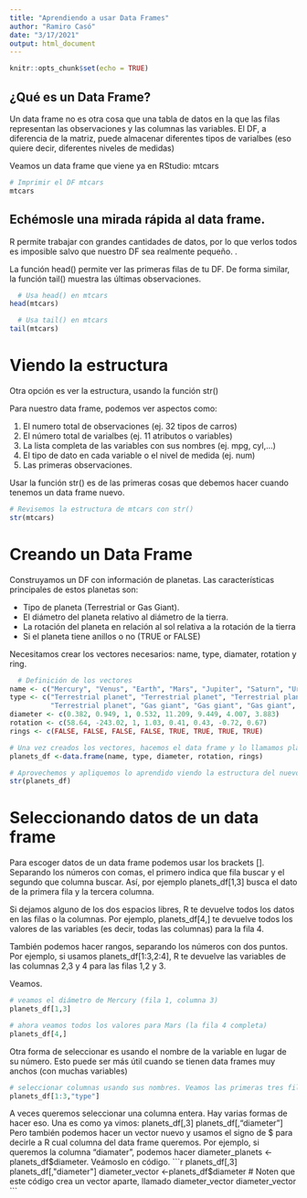 ```yaml
---
title: "Aprendiendo a usar Data Frames"
author: "Ramiro Casó"
date: "3/17/2021"
output: html_document
---
```


```r
knitr::opts_chunk$set(echo = TRUE)
```

## ¿Qué es un Data Frame?
Un data frame no es otra cosa que una tabla de datos en la que las filas representan las observaciones y las columnas las variables. El DF, a diferencia de la matriz, puede almacenar diferentes tipos de varialbes (eso quiere decir, diferentes niveles de medidas)

Veamos un data frame que viene ya en RStudio: mtcars 

```r
# Imprimir el DF mtcars
mtcars 
```
## Echémosle una mirada rápida al data frame. 

R permite trabajar con grandes cantidades de datos, por lo que verlos todos es imposible salvo que nuestro DF sea realmente pequeño. .

La función head() permite ver las primeras filas de tu DF. De forma similar, la función tail() muestra las últimas observaciones. 


```r
  # Usa head() en mtcars
head(mtcars)

  # Usa tail() en mtcars
tail(mtcars)
```

# Viendo la estructura

Otra opción es ver la estructura, usando la función str()

Para nuestro data frame, podemos ver aspectos como: 

1. El numero total de observaciones (ej. 32 tipos de carros)
2. El número total de varialbes (ej. 11 atributos o variables)
3. La lista completa de las variables con sus nombres (ej. mpg, cyl,...)
4. El tipo de dato en cada variable o el nivel de medida (ej. num) 
5. Las primeras observaciones. 

Usar la función str() es de las primeras cosas que debemos hacer cuando tenemos un data frame nuevo. 


```r
# Revisemos la estructura de mtcars con str()
str(mtcars)
```

# Creando un Data Frame

Construyamos un DF con información de planetas. Las características principales de estos planetas son: 

* Tipo de planeta (Terrestrial or Gas Giant).
* El diámetro del planeta relativo al diámetro de la tierra.
* La rotación del planeta en relación al sol relativa a la rotación de la tierra
* Si el planeta tiene anillos o no (TRUE or FALSE)

Necesitamos crear los vectores necesarios: name, type, diamater, rotation y ring. 
```r
  # Definición de los vectores
name <- c("Mercury", "Venus", "Earth", "Mars", "Jupiter", "Saturn", "Uranus", "Neptune")
type <- c("Terrestrial planet", "Terrestrial planet", "Terrestrial planet", 
          "Terrestrial planet", "Gas giant", "Gas giant", "Gas giant", "Gas giant")
diameter <- c(0.382, 0.949, 1, 0.532, 11.209, 9.449, 4.007, 3.883)
rotation <- c(58.64, -243.02, 1, 1.03, 0.41, 0.43, -0.72, 0.67)
rings <- c(FALSE, FALSE, FALSE, FALSE, TRUE, TRUE, TRUE, TRUE)

# Una vez creados los vectores, hacemos el data frame y lo llamamos planets_df
planets_df <-data.frame(name, type, diameter, rotation, rings)

# Aprovechemos y apliquemos lo aprendido viendo la estructura del nuevo DF
str(planets_df)
```
# Seleccionando datos de un data frame

Para escoger datos de un data frame podemos usar los brackets []. Separando los números con comas, el primero indica que fila buscar y el segundo que columna buscar. Así, por ejemplo planets_df[1,3] busca el dato de la primera fila y la tercera columna. 

Si dejamos alguno de los dos espacios libres, R te devuelve todos los datos en las filas o la columnas. Por ejemplo, planets_df[4,] te devuelve todos los valores de las variables (es decir, todas las columnas) para la fila 4. 

También podemos hacer rangos, separando los números con dos puntos. Por ejemplo, si usamos planets_df[1:3,2:4], R te devuelve las variables de las columnas 2,3 y 4 para las filas 1,2 y 3. 

Veamos. 

```r
# veamos el diámetro de Mercury (fila 1, columna 3)
planets_df[1,3]

# ahora veamos todos los valores para Mars (la fila 4 completa)
planets_df[4,]
```
Otra forma de seleccionar es usando el nombre de la variable en lugar de su número. Esto puede ser más útil cuando se tienen data frames muy anchos (con muchas variables)
```r
# seleccionar columnas usando sus nombres. Veamos las primeras tres filas de la variable "type"
planets_df[1:3,"type"]
```

A veces queremos seleccionar una columna entera. Hay varias formas de hacer eso. 
Una es como ya vimos: 
planets_df[,3]
planets_df[,"diameter"]
Pero también podemos hacer un vector nuevo y usamos el signo de $ para decirle a R cual columna del data frame queremos. 
Por ejemplo, si queremos la columna "diamater", podemos hacer 
diameter_planets <- planets_df$diameter. 
Veámoslo en código. 
```r
planets_df[,3]
planets_df[,"diameter"]
diameter_vector <-planets_df$diameter # Noten que este código crea un vector aparte, llamado diameter_vector
diameter_vector
```



